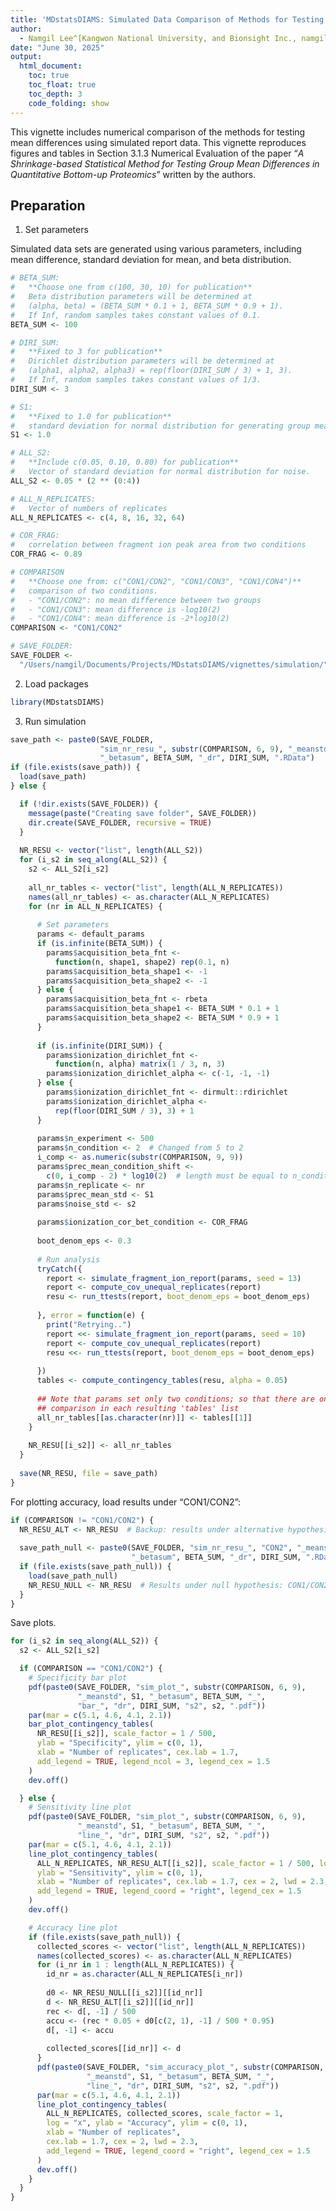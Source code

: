 ```yaml
---
title: 'MDstatsDIAMS: Simulated Data Comparison of Methods for Testing Mean Differences'
author:
  - Namgil Lee^[Kangwon National University, and Bionsight Inc., namgil.lee@kangwon.ac.kr], Hojin Yoo^[Bionsight Inc.], Juhyoung Kim^[Kangwon National University], Heejung Yang^[Kangwon National University, and Bionsight Inc., heejyang@kangwon.ac.kr]
date: "June 30, 2025"
output:
  html_document:
    toc: true
    toc_float: true
    toc_depth: 3
    code_folding: show
---
```


This vignette includes numerical comparison of the methods for testing mean differences using simulated report data. This vignette reproduces figures and tables in Section 3.1.3 Numerical Evaluation of the paper "*A Shrinkage-based Statistical Method for Testing Group Mean Differences in Quantitative Bottom-up Proteomics*" written by the authors.

## Preparation

1. Set parameters

Simulated data sets are generated using various parameters, including mean difference, standard deviation for mean, and beta distribution.

```r
# BETA_SUM:
#   **Choose one from c(100, 30, 10) for publication**
#   Beta distribution parameters will be determined at
#   (alpha, beta) = (BETA_SUM * 0.1 + 1, BETA_SUM * 0.9 + 1).
#   If Inf, random samples takes constant values of 0.1.
BETA_SUM <- 100

# DIRI_SUM:
#   **Fixed to 3 for publication**
#   Dirichlet distribution parameters will be determined at
#   (alpha1, alpha2, alpha3) = rep(floor(DIRI_SUM / 3) + 1, 3).
#   If Inf, random samples takes constant values of 1/3.
DIRI_SUM <- 3

# S1:
#   **Fixed to 1.0 for publication**
#   standard deviation for normal distribution for generating group mean values.
S1 <- 1.0

# ALL_S2:
#   **Include c(0.05, 0.10, 0.80) for publication**
#   Vector of standard deviation for normal distribution for noise.
ALL_S2 <- 0.05 * (2 ** (0:4))

# ALL_N_REPLICATES:
#   Vector of numbers of replicates
ALL_N_REPLICATES <- c(4, 8, 16, 32, 64)

# COR_FRAG:
#   correlation between fragment ion peak area from two conditions
COR_FRAG <- 0.89

# COMPARISON
#   **Choose one from: c("CON1/CON2", "CON1/CON3", "CON1/CON4")**
#   comparison of two conditions.
#   - "CON1/CON2": no mean difference between two groups
#   - "CON1/CON3": mean difference is -log10(2)
#   - "CON1/CON4": mean difference is -2*log10(2)
COMPARISON <- "CON1/CON2"

# SAVE_FOLDER:
SAVE_FOLDER <-
  "/Users/namgil/Documents/Projects/MDstatsDIAMS/vignettes/simulation/"
```

2. Load packages

```r
library(MDstatsDIAMS)
```

3. Run simulation

```r
save_path <- paste0(SAVE_FOLDER,
                    "sim_nr_resu_", substr(COMPARISON, 6, 9), "_meanstd", S1,
                    "_betasum", BETA_SUM, "_dr", DIRI_SUM, ".RData")
if (file.exists(save_path)) {
  load(save_path)
} else {

  if (!dir.exists(SAVE_FOLDER)) {
    message(paste("Creating save folder", SAVE_FOLDER))
    dir.create(SAVE_FOLDER, recursive = TRUE)
  }
  
  NR_RESU <- vector("list", length(ALL_S2))
  for (i_s2 in seq_along(ALL_S2)) {
    s2 <- ALL_S2[i_s2]
  
    all_nr_tables <- vector("list", length(ALL_N_REPLICATES))
    names(all_nr_tables) <- as.character(ALL_N_REPLICATES)
    for (nr in ALL_N_REPLICATES) {
  
      # Set parameters
      params <- default_params
      if (is.infinite(BETA_SUM)) {
        params$acquisition_beta_fnt <-
          function(n, shape1, shape2) rep(0.1, n)
        params$acquisition_beta_shape1 <- -1
        params$acquisition_beta_shape2 <- -1
      } else {
        params$acquisition_beta_fnt <- rbeta
        params$acquisition_beta_shape1 <- BETA_SUM * 0.1 + 1
        params$acquisition_beta_shape2 <- BETA_SUM * 0.9 + 1
      }
  
      if (is.infinite(DIRI_SUM)) {
        params$ionization_dirichlet_fnt <-
          function(n, alpha) matrix(1 / 3, n, 3)
        params$ionization_dirichlet_alpha <- c(-1, -1, -1)
      } else {
        params$ionization_dirichlet_fnt <- dirmult::rdirichlet
        params$ionization_dirichlet_alpha <-
          rep(floor(DIRI_SUM / 3), 3) + 1
      }
  
      params$n_experiment <- 500
      params$n_condition <- 2  # Changed from 5 to 2
      i_comp <- as.numeric(substr(COMPARISON, 9, 9))
      params$prec_mean_condition_shift <-
        c(0, i_comp - 2) * log10(2)  # length must be equal to n_condition
      params$n_replicate <- nr
      params$prec_mean_std <- S1
      params$noise_std <- s2
  
      params$ionization_cor_bet_condition <- COR_FRAG
  
      boot_denom_eps <- 0.3
  
      # Run analysis
      tryCatch({
        report <- simulate_fragment_ion_report(params, seed = 13)
        report <- compute_cov_unequal_replicates(report)
        resu <- run_ttests(report, boot_denom_eps = boot_denom_eps)
  
      }, error = function(e) {
        print("Retrying..")
        report <<- simulate_fragment_ion_report(params, seed = 10)
        report <- compute_cov_unequal_replicates(report)
        resu <<- run_ttests(report, boot_denom_eps = boot_denom_eps)
  
      })
      tables <- compute_contingency_tables(resu, alpha = 0.05)
  
      ## Note that params set only two conditions; so that there are only one
      ## comparison in each resulting 'tables' list
      all_nr_tables[[as.character(nr)]] <- tables[[1]]
    }
  
    NR_RESU[[i_s2]] <- all_nr_tables
  }
  
  save(NR_RESU, file = save_path)
}
```

For plotting accuracy, load results under "CON1/CON2":

```r
if (COMPARISON != "CON1/CON2") {
  NR_RESU_ALT <- NR_RESU  # Backup: results under alternative hypothesis
  
  save_path_null <- paste0(SAVE_FOLDER, "sim_nr_resu_", "CON2", "_meanstd", S1,
                           "_betasum", BETA_SUM, "_dr", DIRI_SUM, ".RData")
  if (file.exists(save_path_null)) {
    load(save_path_null)
    NR_RESU_NULL <- NR_RESU  # Results under null hypothesis: CON1/CON2
  }
}
```

Save plots.

```r
for (i_s2 in seq_along(ALL_S2)) {
  s2 <- ALL_S2[i_s2]

  if (COMPARISON == "CON1/CON2") {
    # Specificity bar plot
    pdf(paste0(SAVE_FOLDER, "sim_plot_", substr(COMPARISON, 6, 9),
               "_meanstd", S1, "_betasum", BETA_SUM, "_",
               "bar_", "dr", DIRI_SUM, "s2", s2, ".pdf"))
    par(mar = c(5.1, 4.6, 4.1, 2.1))
    bar_plot_contingency_tables(
      NR_RESU[[i_s2]], scale_factor = 1 / 500,
      ylab = "Specificity", ylim = c(0, 1),
      xlab = "Number of replicates", cex.lab = 1.7,
      add_legend = TRUE, legend_ncol = 3, legend_cex = 1.5
    )
    dev.off()

  } else {
    # Sensitivity line plot
    pdf(paste0(SAVE_FOLDER, "sim_plot_", substr(COMPARISON, 6, 9),
               "_meanstd", S1, "_betasum", BETA_SUM, "_",
               "line_", "dr", DIRI_SUM, "s2", s2, ".pdf"))
    par(mar = c(5.1, 4.6, 4.1, 2.1))
    line_plot_contingency_tables(
      ALL_N_REPLICATES, NR_RESU_ALT[[i_s2]], scale_factor = 1 / 500, log = "x",
      ylab = "Sensitivity", ylim = c(0, 1),
      xlab = "Number of replicates", cex.lab = 1.7, cex = 2, lwd = 2.3,
      add_legend = TRUE, legend_coord = "right", legend_cex = 1.5
    )
    dev.off()

    # Accuracy line plot
    if (file.exists(save_path_null)) {  
      collected_scores <- vector("list", length(ALL_N_REPLICATES))
      names(collected_scores) <- as.character(ALL_N_REPLICATES)
      for (i_nr in 1 : length(ALL_N_REPLICATES)) {
        id_nr = as.character(ALL_N_REPLICATES[i_nr])
        
        d0 <- NR_RESU_NULL[[i_s2]][[id_nr]]
        d <- NR_RESU_ALT[[i_s2]][[id_nr]]
        rec <- d[, -1] / 500
        accu <- (rec * 0.05 + d0[c(2, 1), -1] / 500 * 0.95)
        d[, -1] <- accu
        
        collected_scores[[id_nr]] <- d
      }
      pdf(paste0(SAVE_FOLDER, "sim_accuracy_plot_", substr(COMPARISON, 6, 9),
                 "_meanstd", S1, "_betasum", BETA_SUM, "_",
                 "line_", "dr", DIRI_SUM, "s2", s2, ".pdf"))
      par(mar = c(5.1, 4.6, 4.1, 2.1))
      line_plot_contingency_tables(
        ALL_N_REPLICATES, collected_scores, scale_factor = 1,
        log = "x", ylab = "Accuracy", ylim = c(0, 1),
        xlab = "Number of replicates",
        cex.lab = 1.7, cex = 2, lwd = 2.3,
        add_legend = TRUE, legend_coord = "right", legend_cex = 1.5
      )
      dev.off()
    }
  }
}
```
